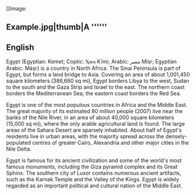 [[Image:
== Example.jpg|thumb|A '''''' ==

== English ==
Egypt (Egyptian: Kemet; Coptic: Ⲭⲏⲙⲓ Kīmi; Arabic: مصر‎ Miṣr; Egyptian Arabic: Máṣr) is a country in North Africa. The Sinai Peninsula is part of Egypt, but forms a land bridge to Asia. Covering an area of about 1,001,450 square kilometers (386,660 sq mi), Egypt borders Libya to the west, Sudan to the south and the Gaza Strip and Israel to the east. The northern coast borders the Mediterranean Sea; the eastern coast borders the Red Sea.

Egypt is one of the most populous countries in Africa and the Middle East. The great majority of its estimated 80 million people (2007) live near the banks of the Nile River, in an area of about 40,000 square kilometers (15,000 sq mi), where the only arable agricultural land is found. The large areas of the Sahara Desert are sparsely inhabited. About half of Egypt's residents live in urban areas, with the majority spread across the densely-populated centres of greater Cairo, Alexandria and other major cities in the Nile Delta.

Egypt is famous for its ancient civilization and some of the world's most famous monuments, including the Giza pyramid complex and its Great Sphinx. The southern city of Luxor contains numerous ancient artifacts, such as the Karnak Temple and the Valley of the Kings. Egypt is widely regarded as an important political and cultural nation of the Middle East.